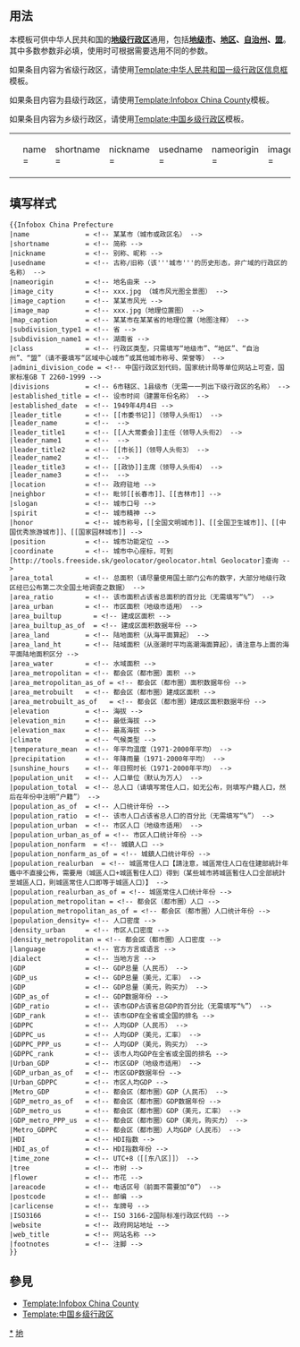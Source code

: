 <noinclude>{{template doc page viewed directly}}</noinclude>
<!-- 在本行下編輯模板說明 -->
{{Uses Infobox settlement}}
{{esoteric}}
== 用法 ==
本模板可供中华人民共和国的'''[[地级行政区]]'''通用，包括'''[[地级市]]、[[地区行政公署|地区]]、[[自治州]]、[[盟]]'''。其中多数参数非必填，使用时可根据需要选用不同的参数。

如果条目内容为省级行政区，请使用[[Template:中华人民共和国一级行政区信息框]]模板。

如果条目内容为县级行政区，请使用[[Template:Infobox China County]]模板。

如果条目内容为乡级行政区，请使用[[Template:中国乡级行政区]]模板。

{| 
|<small><pre>

{{Infobox China Prefecture
|name              =
|shortname         =
|nickname          =
|usedname          =
|nameorigin        = 
|image_city        = 
|image_caption     = 
|image_map         = 
|map_caption       = 
|subdivision_name1 = 
|admini_division_code = 
|divisions         =
|established_title = 
|established_date  = 
|leader_title      = 
|leader_name       = 
|leader_title1     = 
|leader_name1      = 
|leader_title2     = 
|leader_name2      = 
|leader_title3     = 
|leader_name3      = 
|location          =
|neighbor          =
|slogan            =
|spirit            =
|honor             =
|position          =
|coordinate        =
|area_total        =
|area_ratio        =
|area_urban        =
|area_builtup        =    
|area_builtup_as_of  = 
|area_land         =
|area_land_ht      =
|area_water        =
|area_metropolitan =
|area_metropolitan_as_of =
|area_metrobuilt   =
|area_metrobuilt_as_of =
|elevation         = 
|climate           =
|temperature_mean  =
|precipitation     =
|population_unit   =  
|population_total  = 
|population_as_of  = 
|population_ratio  = 
|population_urban  = 
|population_urban_as_of = 
|population_nonfarm  = 
|population_nonfarm_as_of =
|population_realurban  = 
|population_realurban_as_of = 
|population_metropolitan =
|population_metropolitan_as_of =
|population_density= 
|density_urban     = 
|density_metropolitan = 
|language          = 
|dialect           =
|GDP               = 
|GDP_us            = 
|GDP_PPP_us        = 
|GDP_as_of         =
|GDP_ratio         = 
|GDP_rank          = 
|GDPPC             = 
|GDPPC_us          =
|GDPPC_PPP_us      =
|GDPPC_rank        =
|Urban_GDP         =
|GDP_urban_as_of   = 
|Urban_GDPPC       =
|Metro_GDP         =
|GDP_metro_as_of   =
|GDP_metro_us      =
|GDP_metro_PPP_us  =
|Metro_GDPPC       =
|HDI               =
|HDI_as_of         =
|time_zone         =
|tree              = 
|flower            =
|areacode          = 
|postcode          = 
|carlicense        =
|ISO3166           = 
|website           = 
|web_title         =
|footnotes         = 
}}</pre></small>
|}

== 填写样式 ==
<pre style="overflow:auto;">
{{Infobox China Prefecture
|name              = <!-- 某某市（城市或政区名） --> 
|shortname         = <!-- 简称 --> 
|nickname          = <!-- 别称、昵称 --> 
|usedname          = <!-- 古称/旧称（该'''城市'''的历史形态，非广域的行政区的名称） --> 
|nameorigin        = <!-- 地名由来 --> 
|image_city        = <!-- xxx.jpg （城市风光图全景图） --> 
|image_caption     = <!-- 某某市风光 --> 
|image_map         = <!-- xxx.jpg（地理位置图） --> 
|map_caption       = <!-- 某某市在某某省的地理位置（地图注释） --> 
|subdivision_type1 = <!-- 省 --> 
|subdivision_name1 = <!-- 湖南省 --> 
|class             = <!-- 行政区类型，只需填写“地级市”、“地区”、“自治州”、“盟”（请不要填写“区域中心城市”或其他城市称号、荣誉等） --> 
|admini_division_code = <!-- 中国行政区划代码，国家统计局等单位网站上可查，国家标准GB T 2260-1999 --> 
|divisions         = <!-- 6市辖区、1县级市（无需一一列出下级行政区的名称） --> 
|established_title = <!-- 设市时间（建置年份名称） --> 
|established_date  = <!-- 1949年4月4日 --> 
|leader_title      = <!-- [[市委书记]]（领导人头衔1） --> 
|leader_name       = <!--  --> 
|leader_title1     = <!-- [[人大常委会]]主任（领导人头衔2） --> 
|leader_name1      = <!--  --> 
|leader_title2     = <!-- [[市长]]（领导人头衔3） --> 
|leader_name2      = <!--  --> 
|leader_title3     = <!-- [[政协]]主席（领导人头衔4） --> 
|leader_name3      = <!--  --> 
|location          = <!-- 政府驻地 --> 
|neighbor          = <!-- 毗邻[[长春市]]、[[吉林市]] --> 
|slogan            = <!-- 城市口号 --> 
|spirit            = <!-- 城市精神 --> 
|honor             = <!-- 城市称号，[[全国文明城市]]、[[全国卫生城市]]、[[中国优秀旅游城市]]、[[国家园林城市]] --> 
|position          = <!-- 城市功能定位 --> 
|coordinate        = <!-- 城市中心座标，可到[http://tools.freeside.sk/geolocator/geolocator.html Geolocator]查询 --> 
|area_total        = <!-- 总面积（请尽量使用国土部门公布的数字，大部分地级行政区经已公布第二次全国土地调查之数据） --> 
|area_ratio        = <!-- 该市面积占该省总面积的百分比（无需填写“%”） --> 
|area_urban        = <!-- 市区面积（地级市适用） --> 
|area_builtup        = <!-- 建成区面积 --> 
|area_builtup_as_of  = <!-- 建成区面积数据年份 --> 
|area_land         = <!-- 陆地面积（从海平面算起） --> 
|area_land_ht      = <!-- 陆域面积（从涨潮时平均高潮海面算起），请注意与上面的海平面陆地面积区分 --> 
|area_water        = <!-- 水域面积 --> 
|area_metropolitan = <!-- 都会区（都市圈）面积 --> 
|area_metropolitan_as_of = <!-- 都会区（都市圈）面积数据年份 --> 
|area_metrobuilt   = <!-- 都会区（都市圈）建成区面积 --> 
|area_metrobuilt_as_of   = <!-- 都会区（都市圈）建成区面积数据年份 --> 
|elevation         = <!-- 海拔 --> 
|elevation_min     = <!-- 最低海拔 --> 
|elevation_max     = <!-- 最高海拔 --> 
|climate           = <!-- 气候类型 --> 
|temperature_mean  = <!-- 年平均温度（1971-2000年平均） --> 
|precipitation     = <!-- 年降雨量（1971-2000年平均） --> 
|sunshine_hours    = <!-- 年日照时长（1971-2000年平均） --> 
|population_unit   = <!-- 人口单位（默认为万人） --> 
|population_total  = <!-- 总人口（请填写常住人口，如无公布，则填写户籍人口，然后在年份中注明“户籍”） --> 
|population_as_of  = <!-- 人口统计年份 --> 
|population_ratio  = <!-- 该市人口占该省总人口的百分比（无需填写“%”） --> 
|population_urban  = <!-- 市区人口（地级市适用） --> 
|population_urban_as_of = <!-- 市区人口统计年份 --> 
|population_nonfarm  = <!-- 城鎮人口 --> 
|population_nonfarm_as_of = <!-- 城鎮人口统计年份 --> 
|population_realurban  = <!-- 城區常住人口【請注意，城區常住人口在住建部統計年鑑中不直接公佈，需要用（城區人口+城區暫住人口）得到（某些城市將城區暫住人口全部統計至城區人口，則城區常住人口即等于城區人口）】 --> 
|population_realurban_as_of = <!-- 城區常住人口统计年份 --> 
|population_metropolitan = <!-- 都会区（都市圈）人口 --> 
|population_metropolitan_as_of = <!-- 都会区（都市圈）人口统计年份 --> 
|population_density= <!-- 人口密度 --> 
|density_urban     = <!-- 市区人口密度 --> 
|density_metropolitan = <!-- 都会区（都市圈）人口密度 --> 
|language          = <!-- 官方方言或语言 --> 
|dialect           = <!-- 当地方言 --> 
|GDP               = <!-- GDP总量（人民币） --> 
|GDP_us            = <!-- GDP总量（美元，汇率） --> 
|GDP               = <!-- GDP总量（美元，购买力） --> 
|GDP_as_of         = <!-- GDP数据年份 --> 
|GDP_ratio         = <!-- 该市GDP占该省总GDP的百分比（无需填写“%”） --> 
|GDP_rank          = <!-- 该市GDP在全省或全国的排名 --> 
|GDPPC             = <!-- 人均GDP（人民币） --> 
|GDPPC_us          = <!-- 人均GDP（美元，汇率） --> 
|GDPPC_PPP_us      = <!-- 人均GDP（美元，购买力） --> 
|GDPPC_rank        = <!-- 该市人均GDP在全省或全国的排名 --> 
|Urban_GDP         = <!-- 市区GDP（地级市适用） --> 
|GDP_urban_as_of   = <!-- 市区GDP数据年份 --> 
|Urban_GDPPC       = <!-- 市区人均GDP --> 
|Metro_GDP         = <!-- 都会区（都市圈）GDP（人民币） --> 
|GDP_metro_as_of   = <!-- 都会区（都市圈）GDP数据年份 --> 
|GDP_metro_us      = <!-- 都会区（都市圈）GDP（美元，汇率） --> 
|GDP_metro_PPP_us  = <!-- 都会区（都市圈）GDP（美元，购买力） --> 
|Metro_GDPPC       = <!-- 都会区（都市圈）人均GDP（人民币） --> 
|HDI               = <!-- HDI指数 --> 
|HDI_as_of         = <!-- HDI指数年份 --> 
|time_zone         = <!-- UTC+8（[[东八区]]） --> 
|tree              = <!-- 市树 --> 
|flower            = <!-- 市花 --> 
|areacode          = <!-- 电话区号（前面不需要加“0”） --> 
|postcode          = <!-- 邮编 --> 
|carlicense        = <!-- 车牌号 --> 
|ISO3166           = <!-- ISO 3166-2国际标准行政区代码 --> 
|website           = <!-- 政府网站地址 --> 
|web_title         = <!-- 网站名称 --> 
|footnotes         = <!-- 注脚 --> 
}}</pre></small>
</pre>
{{UF-hcard-place}}

== 參見 ==
* [[Template:Infobox China County]]
* [[Template:中国乡级行政区]]

<includeonly>
<!-- 本行下加入模板的分類 -->
[[Category:地级行政区|*]]
[[Category:中华人民共和国行政区划信息框模板|地]]

<!-- 本行下加入模板的跨語言鏈接 -->

</includeonly>